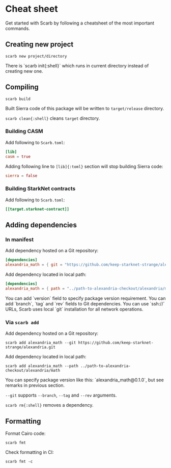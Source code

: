 
# Cheat sheet

Get started with Scarb by following a cheatsheet of the most important commands.

## Creating new project

```shell copy
scarb new project/directory
```

<Callout>
  There is `scarb init{:shell}` which runs in current directory instead of creating new
  one.
</Callout>

## Compiling

```shell copy
scarb build
```

Built Sierra code of this package will be written to `target/release` directory.

<Callout>`scarb clean{:shell}` cleans `target` directory.</Callout>

### Building CASM

Add following to `Scarb.toml`:

```toml copy
[lib]
casm = true
```

Adding following line to `[lib]{:toml}` section will stop building Sierra code:

```toml copy
sierra = false
```

### Building StarkNet contracts

Add following to `Scarb.toml`:

```toml copy
[[target.starknet-contract]]
```

## Adding dependencies

### In manifest

Add dependency hosted on a Git repository:

```toml copy
[dependencies]
alexandria_math = { git = "https://github.com/keep-starknet-strange/alexandria.git" }
```

Add dependency located in local path:

```toml copy
[dependencies]
alexandria_math = { path = "../path-to-alexandria-checkout/alexandria/math" }
```

<Callout>
  You can add `version` field to specify package version requirement.
</Callout>

<Callout>
  You can add `branch`, `tag` and `rev` fields to Git dependencies.
</Callout>

<Callout>
  You can use `ssh://` URLs, Scarb uses local `git` installation for all network
  operations.
</Callout>

### Via `scarb add`

Add dependency hosted on a Git repository:

```shell copy
scarb add alexandria_math --git https://github.com/keep-starknet-strange/alexandria.git
```

Add dependency located in local path:

```shell copy
scarb add alexandria_math --path ../path-to-alexandria-checkout/alexandria/math
```

<Callout>
  You can specify package version like this: `alexandria_math@0.1.0`, but see
  remarks in previous section.
</Callout>

<Callout>`--git` supports `--branch`, `--tag` and `--rev` arguments.</Callout>

<Callout>`scarb rm{:shell}` removes a dependency.</Callout>

## Formatting

Format Cairo code:

```shell copy
scarb fmt
```

Check formatting in CI:

```shell copy
scarb fmt -c
```
